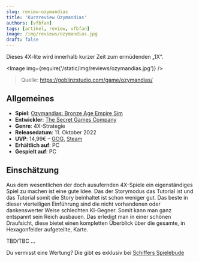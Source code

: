 ```yaml
---
slug: review-ozymandias
title: 'Kurzreview Ozymandias'
authors: [vfbfan]
tags: [artikel, review, vfbfan]
image: /img/reviews/ozymandias.jpg
draft: false
---
```



Dieses 4X-lite wird innerhalb kurzer Zeit zum ermüdenden „1X“.

<Image img={require('/static/img/reviews/ozymandias.jpg')} />

> Quelle: https://goblinzstudio.com/game/ozymandias/

<!--truncate-->

## Allgemeines

- **Spiel**: [Ozymandias: Bronze Age Empire Sim](https://www.secretgamescompany.com/ozymandias/)
- **Entwickler**: [The Secret Games Company](https://www.secretgamescompany.com/)
- **Genre**: 4X-Strategie
- **Releasedatum**: 11. Oktober 2022
- **UVP**: 14,99€ – [GOG](https://www.gog.com/game/ozymandias_bronze_age_empire_sim), [Steam](https://store.steampowered.com/app/1768280/Ozymandias_Bronze_Age_Empire_Sim/)
- **Erhältlich auf**: PC
- **Gespielt auf**: PC

## Einschätzung

Aus dem wesentlichen der doch ausufernden 4X-Spiele ein eigenständiges Spiel zu machen ist eine gute Idee. Das der Storymodus das Tutorial ist und das Tutorial somit die Story beinhaltet ist schon weniger gut. Das beste in dieser vierteiligen Einführung sind die nicht vorhandenen oder dankenswerter Weise schlechten KI-Gegner. Somit kann man ganz entspannt sein Reich ausbauen. Das erledigt man in einer schönen Draufsicht, diese bietet einen kompletten Überblick über die gesamte, in Hexagonfelder aufgeteilte, Karte.

TBD/TBC …

Du vermisst eine Wertung?
Die gibt es exklusiv bei [Schiffers Spielebude](https://www.instagram.com/schiffersspielebude/)
